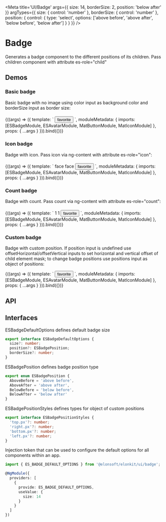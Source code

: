




<Meta
  title='UI/Badge'
  args={{
    size: 14,
    borderSize: 2,
    position: 'below after'
  }}
  argTypes={{
    size: {
      control: 'number'
    },
    borderSize: {
      control: 'number'
    },
    position: {
      control: {
        type: 'select',
        options: ['above before', 'above after', 'below before', 'below after']
      }
    }
  }}
/>

# Badge

Generates a badge component to the different positions of its children. Pass children component
with attribute es-role="child"

## Demos

####

####

### Basic badge

Basic badge with no image using color input as background color and borderSize input as border size:

####

<Canvas source={BADGE_STORY_BASIC_SOURCE}>
  <Story
    name='Basic'
    args={{ color: '' }}
    argTypes={{
      color: {
        control: 'string'
      }
    }}
  >
    {((args) => ({
      template: `
        <es-badge
          [size]="size"
          [color]="color"
          [borderSize]="borderSize"
          [position]="position"
        >
          <es-avatar></es-avatar>
        </es-badge>
        <es-badge
          [size]="size"
          [color]="color"
          [borderSize]="borderSize"
          [position]="position"
        >
          <button type="button" color="primary" mat-icon-button>
            <mat-icon>favorite</mat-icon>
          </button>
        </es-badge>
      `,
      moduleMetadata: {
        imports: [ESBadgeModule, ESAvatarModule, MatButtonModule, MatIconModule]
      },
      props: {
        ...args
      }
    })).bind({})}
  </Story>
</Canvas>

####

####

### Icon badge

Badge with icon. Pass icon via ng-content with attribute es-role="icon":

####

<Canvas source={BADGE_STORY_ICON_SOURCE}>
  <Story name='Icon'>
    {((args) => ({
      template: `
        <es-badge
          [size]="size"
          [borderSize]="borderSize"
          [position]="position"
        >
          <mat-icon es-role="icon" color="primary">face</mat-icon>
          <es-avatar></es-avatar>
        </es-badge>
        <es-badge
          [size]="size"
          [borderSize]="borderSize"
          [position]="position"
        >
          <mat-icon es-role="icon" color="primary">face</mat-icon>
          <button type="button" color="primary" mat-icon-button>
            <mat-icon>favorite</mat-icon>
          </button>
        </es-badge>
      `,
      moduleMetadata: {
        imports: [ESBadgeModule, ESAvatarModule, MatButtonModule, MatIconModule]
      },
      props: {
        ...args
      }
    })).bind({})}
  </Story>
</Canvas>

####

####

### Count badge

Badge with count. Pass count via ng-content with attribute es-role="count":

####

<Canvas source={BADGE_STORY_COUNT_SOURCE}>
  <Story
    name='Count'
    args={{
      color: ''
    }}
    argTypes={{
      color: {
        control: 'string'
      }
    }}
  >
    {((args) => ({
      template: `
        <es-badge
          [size]="size"
          [color]="color"
          [borderSize]="borderSize"
          [position]="position"
        >
          <span es-role="count">1</span>
          <es-avatar></es-avatar>
        </es-badge>
        <es-badge
          [size]="size"
          [color]="color"
          [borderSize]="borderSize"
          [position]="position"
        >
          <span es-role="count">1</span>
          <button type="button" color="primary" mat-icon-button>
            <mat-icon>favorite</mat-icon>
          </button>
        </es-badge>
      `,
      moduleMetadata: {
        imports: [ESBadgeModule, ESAvatarModule, MatButtonModule, MatIconModule]
      },
      props: {
        ...args
      }
    })).bind({})}
  </Story>
</Canvas>

####

### Custom badge

Badge with custom position. If position input is undefined use offsetHorizontal/offsetVertical inputs
to set horizontal and vertical offset of child element mask; to change badge positions use
positions input as object of positions:

<Canvas source={BADGE_STORY_CUSTOM_SOURCE}>
  <Story
    name='Custom'
    args={{
      position: '',
      offsetHorizontal: 4,
      offsetVertical: 20,
      positions: { 'top.px': '11', 'right.px': '-2' }
    }}
    argTypes={{
      position: {
        control: {
          type: 'select',
          options: ['above before', 'above after', 'below before', 'below after']
        }
      },
      positions: {
        control: { type: 'object' }
      },
      offsetHorizontal: {
        control: 'number'
      },
      offsetVertical: {
        control: 'number'
      }
    }}
  >
    {((args) => ({
      template: `
        <es-badge
          [position]="position"
          [positions]="positions"
          [offsetHorizontal]="offsetHorizontal"
          [offsetVertical]="offsetVertical"
        >
          <es-avatar></es-avatar>
        </es-badge>
        <es-badge
          [position]="position"
          [positions]="positions"
          [offsetHorizontal]="offsetHorizontal"
          [offsetVertical]="offsetVertical"
        >
          <button type="button" color="primary" mat-icon-button>
            <mat-icon>favorite</mat-icon>
          </button>
        </es-badge>
      `,
      moduleMetadata: {
        imports: [ESBadgeModule, ESAvatarModule, MatButtonModule, MatIconModule]
      },
      props: {
        ...args
      }
    })).bind({})}
  </Story>
</Canvas>

####

####

## API

<ArgsTable of={ESBadgeComponent} />

## Interfaces

ESBadgeDefaultOptions defines default badge size

```ts
export interface ESBadgeDefaultOptions {
  size?: number;
  position?: ESBadgePosition;
  borderSize?: number;
}
```

ESBadgePosition defines badge position type

```ts
export enum ESBadgePosition {
  AboveBefore = 'above before',
  AboveAfter = 'above after',
  BelowBefore = 'below before',
  BelowAfter = 'below after'
}
```

ESBadgePositionStyles defines types for object of custom positions

```ts
export interface ESBadgePositionStyles {
  'top.px'?: number;
  'right.px'?: number;
  'bottom.px'?: number;
  'left.px'?: number;
}
```

Injection token that can be used to configure the default options for all components within an app.

```ts
import { ES_BADGE_DEFAULT_OPTIONS } from '@elonsoft/elonkit/ui/badge';

@NgModule({
  providers: [
    {
      provide: ES_BADGE_DEFAULT_OPTIONS,
      useValue: {
        size: 14
      }
    }
  ]
})
```
